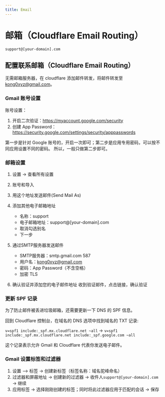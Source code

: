 ```yaml
---
title: Email
---
```


# 邮箱（Cloudflare Email Routing）

`support@[your-domain].com`

## 配置联系邮箱（Cloudflare Email Routing）

无需邮箱服务器，在 cloudflare 添加邮件转发，将邮件转发至 kong0xyz@gmail.com。

### Gmail 账号设置

账号设置：
1. 开启二次验证：https://myaccount.google.com/security
2. 创建 App Password：https://security.google.com/settings/security/apppasswords

第一步是针对 Google 账号的，开启一次即可；第二步是应用专用密码，可以按不同应用设置不同的密码。
所以，一般只做第二步即可。

### 邮箱设置

1. 设置 -> 查看所有设置
2. 账号和导入
3. 用这个地址发送邮件(Send Mail As)
4. 添加其他电子邮箱地址
   - 名称：support
   - 电子邮箱地址：support@[your-domain].com
   - 取消勾选别名
   - 下一步
5. 通过SMTP服务器发送邮件
   - SMTP服务器：smtp.gmail.com 587
   - 用户名：kong0xyz@gmail.com
   - 密码：App Password（不含空格）
   - 加密 TLS

6. 确认验证并添加您的电子邮件地址
   收到验证邮件，点击链接，确认验证

### 更新 SPF 记录

为了防止邮件被丢进垃圾邮箱，还需要更新一下 DNS 的 SPF 信息。

回到 Cloudflare 控制台，在域名的 DNS 选项中找到域名的 TXT 记录:

`v=spf1 include:_spf.mx.cloudflare.net ~all` -> `v=spf1 include:_spf.mx.cloudflare.net include:_spf.google.com ~all`

这个记录表示允许 Gmail 和 Cloudflare 代表你发送电子邮件。

### Gmail 设置标签和过滤器

1. 设置 —> 标签 -> 创建新标签（标签名称：域名驼峰命名）
2. 过滤器和屏蔽地址 -> 创建新的过滤器 -> 收件人`support@[your-domain].com` -> 继续
3. 应用标签 -> 选择刚刚创建的标签；同时将此过滤器应用于匹配的会话 -> 保存


